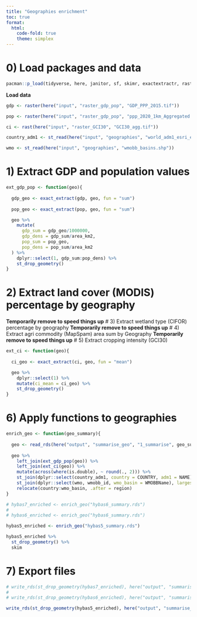 ```yaml
---
title: "Geographies enrichment"
toc: true
format:
  html: 
    code-fold: true
    theme: simplex
---
```


# 0) Load packages and data

```r
pacman::p_load(tidyverse, here, janitor, sf, skimr, exactextractr, raster, terra)
```

**Load data**

```r
gdp <- raster(here("input", "raster_gdp_pop", "GDP_PPP_2015.tif"))

pop <- raster(here("input", "raster_gdp_pop", "ppp_2020_1km_Aggregated.tif"))

ci <- rast(here("input", "raster_GCI30", "GCI30_agg.tif"))

country_adm1 <- st_read(here("input", "geographies", "world_adm1_esri_edited_diss.shp"))

wmo <- st_read(here("input", "geographies", "wmobb_basins.shp"))
```

# 1) Extract GDP and population values

```r
ext_gdp_pop <- function(geo){
  
  gdp_geo <- exact_extract(gdp, geo, fun = "sum")
  
  pop_geo <- exact_extract(pop, geo, fun = "sum")

  geo %>%
    mutate(
      gdp_sum = gdp_geo/1000000,
      gdp_dens = gdp_sum/area_km2,
      pop_sum = pop_geo,
      pop_dens = pop_sum/area_km2
  ) %>%
    dplyr::select(1, gdp_sum:pop_dens) %>%
    st_drop_geometry()
}
```

# 2) Extract land cover (MODIS) percentage by geography
**Temporarily remove to speed things up**
# 3) Extract wetland type (CIFOR) percentage by geography
**Temporarily remove to speed things up**
# 4) Extract agri commodity (MapSpam) area sum by Geography
**Temporarily remove to speed things up**
# 5) Extract cropping intensity (GCI30)

```r
ext_ci <- function(geo){
  
  ci_geo <- exact_extract(ci, geo, fun = "mean")

  geo %>% 
    dplyr::select(1) %>%
    mutate(ci_mean = ci_geo) %>%
    st_drop_geometry()
}
```

# 6) Apply functions to geographies

```r
enrich_geo <- function(geo_summary){
  
  geo <- read_rds(here("output", "summarise_geo", "1_summarise", geo_summary))
  
  geo %>%
    left_join(ext_gdp_pop(geo)) %>%
    left_join(ext_ci(geo)) %>% 
    mutate(across(where(is.double), ~ round(., 2))) %>%
    st_join(dplyr::select(country_adm1, country = COUNTRY, adm1 = NAME), largest = TRUE) %>%
    st_join(dplyr::select(wmo, wmobb_id, wmo_basin = WMOBBName), largest = TRUE) %>%
    relocate(country:wmo_basin, .after = region)
}
```

```r
# hybas7_enriched <- enrich_geo("hybas6_summary.rds")
# 
# hybas6_enriched <- enrich_geo("hybas6_summary.rds")

hybas5_enriched <- enrich_geo("hybas5_summary.rds")
```

```r
hybas5_enriched %>% 
  st_drop_geometry() %>%
  skim
```

# 7) Export files

```r
# write_rds(st_drop_geometry(hybas7_enriched), here("output", "summarise_geo", "2_enrichment", "final", "hybas7_enriched.rds"))
# 
# write_rds(st_drop_geometry(hybas6_enriched), here("output", "summarise_geo", "2_enrichment", "final", "hybas6_enriched.rds"))

write_rds(st_drop_geometry(hybas5_enriched), here("output", "summarise_geo", "2_enrichment", "final", "hybas5_enriched.rds"))
```

